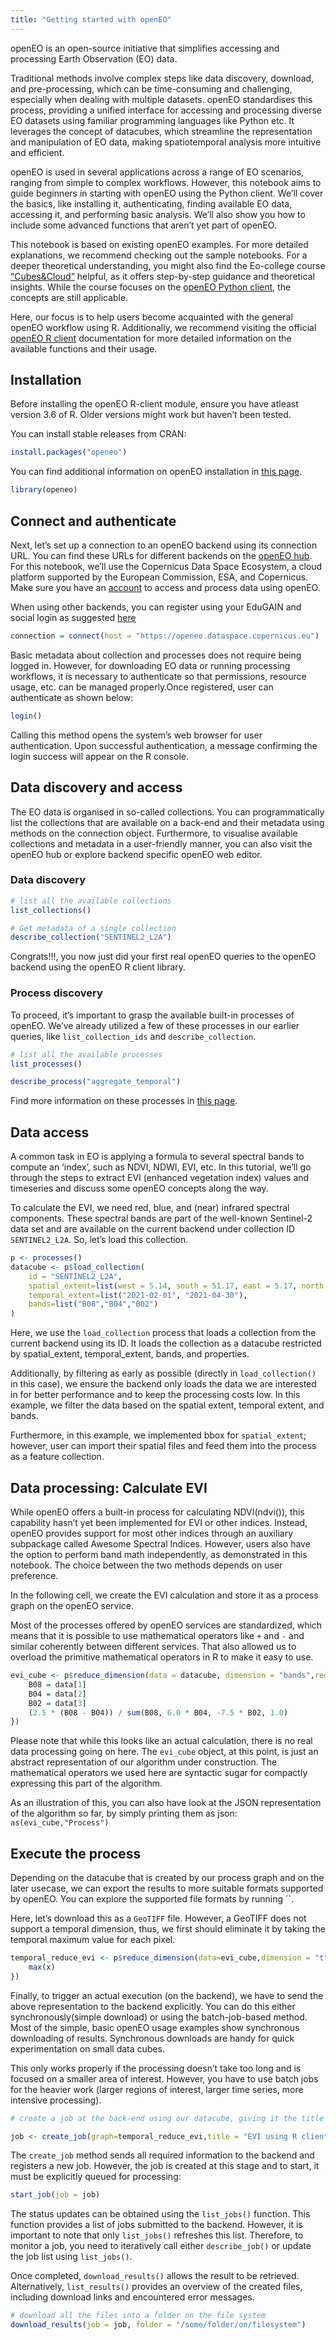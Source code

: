 ```yaml
---
title: "Getting started with openEO"
---
```


openEO is an open-source initiative that simplifies accessing and processing Earth Observation (EO) data.

Traditional methods involve complex steps like data discovery, download, and pre-processing, which can be time-consuming and challenging, especially when dealing with multiple datasets. openEO standardises this process, providing a unified interface for accessing and processing diverse EO datasets using familiar programming languages like Python etc. It leverages the concept of datacubes, which streamline the representation and manipulation of EO data, making spatiotemporal analysis more intuitive and efficient.

openEO is used in several applications across a range of EO scenarios, ranging from simple to complex workflows. However, this notebook aims to guide beginners in starting with openEO using the Python client. We'll cover the basics, like installing it, authenticating, finding available EO data, accessing it, and performing basic analysis. We'll also show you how to include some advanced functions that aren't yet part of openEO.

This notebook is based on existing openEO examples. For more detailed explanations, we recommend checking out the sample notebooks. For a deeper theoretical understanding, you might also find the Eo-college course ["Cubes&Cloud"](https://eo-college.org/courses/cubes-and-clouds/) helpful, as it offers step-by-step guidance and theoretical insights. While the course focuses on the [openEO Python client](https://open-eo.github.io/openeo-python-client/index.html), the concepts are still applicable.


Here, our focus is to help users become acquainted with the general openEO workflow using R. Additionally, we recommend visiting the official [openEO R client](https://open-eo.github.io/openeo-r-client/) documentation for more detailed information on the available functions and their usage.


## Installation

Before installing the openEO R-client module, ensure you have atleast version 3.6 of R. Older versions might work but haven't been tested.

You can install stable releases from CRAN:

```r
install.packages("openeo")
```

You can find additional information on openEO installation in [this page](https://open-eo.github.io/openeo-r-client/#installation).

```r
library(openeo)

```


## Connect and authenticate

Next, let's set up a connection to an openEO backend using its connection URL. You can find these URLs for different backends on the [openEO hub](https://hub.openeo.org/). For this notebook, we'll use the Copernicus Data Space Ecosystem, a cloud platform supported by the European Commission, ESA, and Copernicus. Make sure you have an [account](https://identity.dataspace.copernicus.eu/auth/realms/CDSE/protocol/openid-connect/auth?client_id=cdse-public&response_type=code&scope=openid&redirect_uri=https%3A//dataspace.copernicus.eu/account/confirmed/1) to access and process data using openEO.

When using other backends, you can register using your EduGAIN and social login as suggested [here](https://docs.openeo.cloud/join/free_trial.html)

```r
connection = connect(host = "https://openeo.dataspace.copernicus.eu")

```

Basic metadata about collection and processes does not require being logged in. However, for downloading EO data or running processing workflows, it is necessary to authenticate so that permissions, resource usage, etc. can be managed properly.Once registered, user can authenticate as shown below:

```r
login()

```

Calling this method opens the system’s web browser for user authentication. Upon successful authentication, a message confirming the login success will appear on the R console.

## Data discovery and access

The EO data is organised in so-called collections. You can programmatically list the collections that are available on a back-end and their metadata using methods on the connection object. Furthermore, to visualise available collections and metadata in a user-friendly manner, you can also visit the openEO hub or explore backend specific openEO web editor.

### Data discovery


```r
# list all the available collections
list_collections()

```

```r
# Get metadata of a single collection
describe_collection("SENTINEL2_L2A")

```

Congrats!!!, you now just did your first real openEO queries to the openEO backend using the openEO R client library.


### Process discovery

To proceed, it's important to grasp the available built-in processes of openEO. We've already utilized a few of these processes in our earlier queries, like `list_collection_ids` and `describe_collection`.

```r
# list all the available processes
list_processes()
```

```r
describe_process("aggregate_temporal")

```

Find more information on these processes in [this page](https://processes.openeo.org/).


## Data access

A common task in EO is applying a formula to several spectral bands to compute an ‘index’, such as NDVI, NDWI, EVI, etc. In this tutorial, we’ll go through the steps to extract EVI (enhanced vegetation index) values and timeseries and discuss some openEO concepts along the way.

To calculate the EVI, we need red, blue, and (near) infrared spectral components. These spectral bands are part of the well-known Sentinel-2 data set and are available on the current backend under collection ID `SENTINEL2_L2A`. So, let's load this collection.

```r
p <- processes()
datacube <- p$load_collection(
    id = "SENTINEL2_L2A",
    spatial_extent=list(west = 5.14, south = 51.17, east = 5.17, north = 51.19),
    temporal_extent=list("2021-02-01", "2021-04-30"),
    bands=list("B08","B04","B02")
)

```

Here, we use the `load_collection` process that loads a collection from the current backend using its ID. It loads the collection as a datacube restricted by spatial_extent, temporal_extent, bands, and properties.

Additionally, by filtering as early as possible (directly in `load_collection()` in this case), we ensure the backend only loads the data we are interested in for better performance and to keep the processing costs low. In this example, we filter the data based on the spatial extent, temporal extent, and bands.

Furthermore, in this example, we implemented bbox for `spatial_extent`; however, user can import their spatial files and feed them into the process as a feature collection.


## Data processing: Calculate EVI

While openEO offers a built-in process for calculating NDVI(ndvi()), this capability hasn't yet been implemented for EVI or other indices. Instead, openEO provides support for most other indices through an auxiliary subpackage called Awesome Spectral Indices. However, users also have the option to perform band math independently, as demonstrated in this notebook. The choice between the two methods depends on user preference.

In the following cell, we create the EVI calculation and store it as a process graph on the openEO service.

Most of the processes offered by openEO services are standardized, which means that it is possible to use mathematical operators like `+` and `-` and similar coherently between different services. That also allowed us to overload the primitive mathematical operators in R to make it easy to use.
 

```r
evi_cube <- p$reduce_dimension(data = datacube, dimension = "bands",reducer = function(data,context) {
    B08 = data[1]
    B04 = data[2]
    B02 = data[3]
    (2.5 * (B08 - B04)) / sum(B08, 6.0 * B04, -7.5 * B02, 1.0)
})

```


Please note that while this looks like an actual calculation, there is no real data processing going on here. The `evi_cube` object, at this point, is just an abstract representation of our algorithm under construction. The mathematical operators we used here are syntactic sugar for compactly expressing this part of the algorithm.

As an illustration of this, you can also have look at the JSON representation of the algorithm so far, by simply printing them as json: `as(evi_cube,"Process")`

## Execute the process

Depending on the datacube that is created by our process graph and on the later usecase, we can export the results to more suitable formats supported by openEO. You can explore the supported file formats by running ``.

Here, let’s download this as a `GeoTIFF` file. However, a GeoTIFF does not support a temporal dimension, thus, we first should eliminate it by taking the temporal maximum value for each pixel.

```r
temporal_reduce_evi <- p$reduce_dimension(data=evi_cube,dimension = "t", reducer = function(x,y){
    max(x)
})

```

Finally, to trigger an actual execution (on the backend), we have to send the above representation to the backend explicitly. You can do this either synchronously(simple download) or using the batch-job-based method. Most of the simple, basic openEO usage examples show synchronous downloading of results. Synchronous downloads are handy for quick experimentation on small data cubes.

This only works properly if the processing doesn’t take too long and is focused on a smaller area of interest. However, you have to use batch jobs for the heavier work (larger regions of interest, larger time series, more intensive processing). 

```r
# create a job at the back-end using our datacube, giving it the title `Example Title`

job <- create_job(graph=temporal_reduce_evi,title = "EVI using R client")

```

The `create_job` method sends all required information to the backend and registers a new job. However, the job is created at this stage and to start, it must be explicitly queued for processing:

```r
start_job(job = job)

```

The status updates can be obtained using the `list_jobs()` function. This function provides a list of jobs submitted to the backend. However, it is important to note that only `list_jobs()` refreshes this list. Therefore, to monitor a job, you need to iteratively call either `describe_job()` or update the job list using `list_jobs()`.

Once completed, `download_results()` allows the result to be retrieved. Alternatively, `list_results()` provides an overview of the created files, including download links and encountered error messages.

```r

# download all the files into a folder on the file system
download_results(job = job, folder = "/some/folder/on/filesystem")

```




